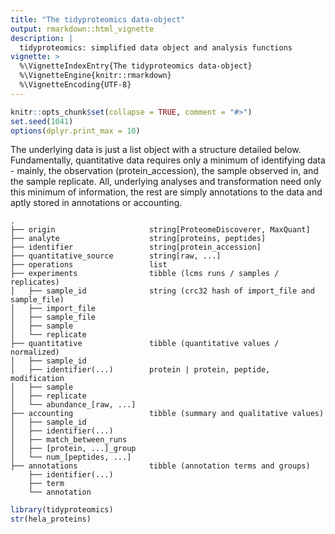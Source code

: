 ```yaml
---
title: "The tidyproteomics data-object"
output: rmarkdown::html_vignette
description: |
  tidyproteomics: simplified data object and analysis functions
vignette: >
  %\VignetteIndexEntry{The tidyproteomics data-object}
  %\VignetteEngine{knitr::rmarkdown}
  %\VignetteEncoding{UTF-8}
---
```



```r
knitr::opts_chunk$set(collapse = TRUE, comment = "#>")
set.seed(1041)
options(dplyr.print_max = 10)
```


The underlying data is just a list object with a structure detailed below. Fundamentally, quantitative data requires only a minimum of identifying data - mainly, the observation (protein_accession), the sample observed in, and the sample replicate. All, underlying analyses and transformation need only this minimum of information, the rest are simply annotations to the data and aptly stored in annotations or accounting.

    .
    ├── origin                     string[ProteomeDiscoverer, MaxQuant]
    ├── analyte                    string[proteins, peptides]
    ├── identifier                 string[protein_accession]
    ├── quantitative_source        string[raw, ...]
    ├── operations                 list
    ├── experiments                tibble (lcms runs / samples / replicates) 
    │   ├── sample_id              string (crc32 hash of import_file and sample_file)
    │   ├── import_file
    │   ├── sample_file
    │   ├── sample
    │   └── replicate
    ├── quantitative               tibble (quantitative values / normalized)
    │   ├── sample_id
    │   ├── identifier(...)        protein | protein, peptide, modification
    │   ├── sample
    │   ├── replicate
    │   └── abundance_[raw, ...]
    ├── accounting                 tibble (summary and qualitative values)
    │   ├── sample_id
    │   ├── identifier(...) 
    │   ├── match_between_runs
    │   ├── [protein, ...]_group
    │   └── num_[peptides, ...]
    ├── annotations                tibble (annotation terms and groups)
        ├── identifier(...) 
        ├── term
        └── annotation
    



```r
library(tidyproteomics)
str(hela_proteins)
```
